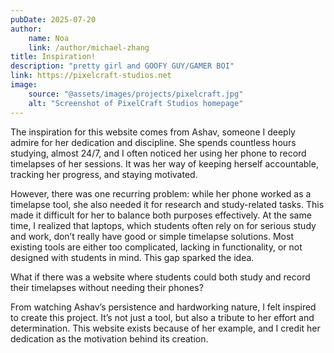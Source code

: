 ```yaml
---
pubDate: 2025-07-20
author:
    name: Noa
    link: /author/michael-zhang
title: Inspiration!
description: "pretty girl and GOOFY GUY/GAMER BOI"
link: https://pixelcraft-studios.net
image:
    source: "@assets/images/projects/pixelcraft.jpg"
    alt: "Screenshot of PixelCraft Studios homepage"
---
```


The inspiration for this website comes from Ashav, someone I deeply admire for her dedication and discipline. She spends countless hours studying, almost 24/7, and I often noticed her using her phone to record timelapses of her sessions. It was her way of keeping herself accountable, tracking her progress, and staying motivated. 

However, there was one recurring problem: while her phone worked as a timelapse tool, she also needed it for research and study-related tasks. This made it difficult for her to balance both purposes effectively. At the same time, I realized that laptops, which students often rely on for serious study and work, don’t really have good or simple timelapse solutions. Most existing tools are either too complicated, lacking in functionality, or not designed with students in mind. This gap sparked the idea. 

What if there was a website where students could both study and record their timelapses without needing their phones? 

From watching Ashav’s persistence and hardworking nature, I felt inspired to create this project. It’s not just a tool, but also a tribute to her effort and determination. This website exists because of her example, and I credit her dedication as the motivation behind its creation.